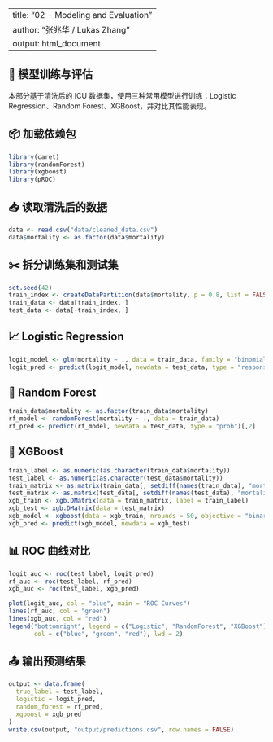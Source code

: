 
---
title: "02 - Modeling and Evaluation"
author: "张兆华 / Lukas Zhang"
output: html_document
---

## 🧠 模型训练与评估

本部分基于清洗后的 ICU 数据集，使用三种常用模型进行训练：Logistic Regression、Random Forest、XGBoost，并对比其性能表现。

## 📦 加载依赖包

```r
library(caret)
library(randomForest)
library(xgboost)
library(pROC)
```

## 📥 读取清洗后的数据

```r
data <- read.csv("data/cleaned_data.csv")
data$mortality <- as.factor(data$mortality)
```

## ✂️ 拆分训练集和测试集

```r
set.seed(42)
train_index <- createDataPartition(data$mortality, p = 0.8, list = FALSE)
train_data <- data[train_index, ]
test_data <- data[-train_index, ]
```

## 📈 Logistic Regression

```r
logit_model <- glm(mortality ~ ., data = train_data, family = "binomial")
logit_pred <- predict(logit_model, newdata = test_data, type = "response")
```

## 🌳 Random Forest

```r
train_data$mortality <- as.factor(train_data$mortality)
rf_model <- randomForest(mortality ~ ., data = train_data)
rf_pred <- predict(rf_model, newdata = test_data, type = "prob")[,2]
```

## 🚀 XGBoost

```r
train_label <- as.numeric(as.character(train_data$mortality))
test_label <- as.numeric(as.character(test_data$mortality))
train_matrix <- as.matrix(train_data[, setdiff(names(train_data), "mortality")])
test_matrix <- as.matrix(test_data[, setdiff(names(test_data), "mortality")])
xgb_train <- xgb.DMatrix(data = train_matrix, label = train_label)
xgb_test <- xgb.DMatrix(data = test_matrix)
xgb_model <- xgboost(data = xgb_train, nrounds = 50, objective = "binary:logistic", verbose = 0)
xgb_pred <- predict(xgb_model, newdata = xgb_test)
```

## 📊 ROC 曲线对比

```r
logit_auc <- roc(test_label, logit_pred)
rf_auc <- roc(test_label, rf_pred)
xgb_auc <- roc(test_label, xgb_pred)

plot(logit_auc, col = "blue", main = "ROC Curves")
lines(rf_auc, col = "green")
lines(xgb_auc, col = "red")
legend("bottomright", legend = c("Logistic", "RandomForest", "XGBoost"),
       col = c("blue", "green", "red"), lwd = 2)
```

## 📤 输出预测结果

```r
output <- data.frame(
  true_label = test_label,
  logistic = logit_pred,
  random_forest = rf_pred,
  xgboost = xgb_pred
)
write.csv(output, "output/predictions.csv", row.names = FALSE)
```

